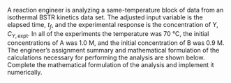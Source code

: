 A reaction engineer is analyzing a same-temperature block of data from an isothermal BSTR kinetics data set. The adjusted input variable is the elapsed time, $t_f$, and the experimental response is the concentration of Y, $C_{Y,\text{expt}}$. In all of the experiments the temperature was 70 °C, the initial concentrations of A was 1.0 M, and the initial concentration of B was 0.9 M. The engineer's assignment summary and mathematical formulation of the calculations necessary for performing the analysis are shown below. Complete the mathematical formulation of the analysis and implement it numerically.
